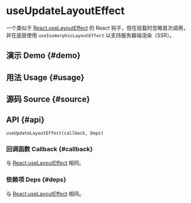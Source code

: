# useUpdateLayoutEffect


<HooksType category={frontmatter.category} />

一个类似于 [React.useLayoutEffect](https://react.dev/reference/react/useLayoutEffect) 的 React 钩子，但在挂载时忽略首次调用，并在底层使用 `useIsomorphicLayoutEffect` 以支持服务器端渲染（SSR）。

## 演示 Demo \{#demo}


<App />

## 用法 Usage \{#usage}



## 源码 Source \{#source}


<Source />

## API \{#api}

```tsx
useUpdateLayoutEffect(callback, Deps)
```

### 回调函数 Callback \{#callback}

与 [React.useLayoutEffect](https://react.dev/reference/react/useLayoutEffect) 相同。

### 依赖项 Deps \{#deps}

与 [React.useLayoutEffect](https://react.dev/reference/react/useLayoutEffect) 相同。
